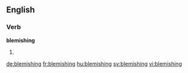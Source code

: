 ==English==

===Verb===
'''blemishing'''
# {{present participle of|blemish}}

[[de:blemishing]]
[[fr:blemishing]]
[[hu:blemishing]]
[[sv:blemishing]]
[[vi:blemishing]]